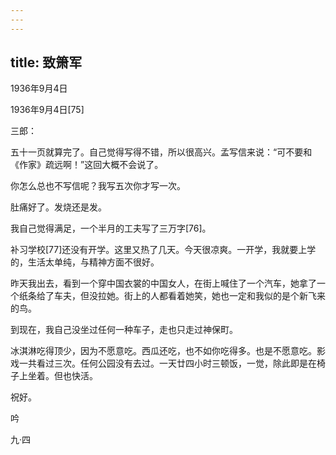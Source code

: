 ```yaml
---
---
---
```

title: 致箫军
---




1936年9月4日


1936年9月4日[75]


三郎：

五十一页就算完了。自己觉得写得不错，所以很高兴。孟写信来说：“可不要和《作家》疏远啊！”这回大概不会说了。

你怎么总也不写信呢？我写五次你才写一次。

肚痛好了。发烧还是发。

我自己觉得满足，一个半月的工夫写了三万字[76]。

补习学校[77]还没有开学。这里又热了几天。今天很凉爽。一开学，我就要上学的，生活太单纯，与精神方面不很好。

昨天我出去，看到一个穿中国衣裳的中国女人，在街上喊住了一个汽车，她拿了一个纸条给了车夫，但没拉她。街上的人都看着她笑，她也一定和我似的是个新飞来的鸟。

到现在，我自己没坐过任何一种车子，走也只走过神保町。

冰淇淋吃得顶少，因为不愿意吃。西瓜还吃，也不如你吃得多。也是不愿意吃。影戏一共看过三次。任何公园没有去过。一天廿四小时三顿饭，一觉，除此即是在椅子上坐着。但也快活。

祝好。

吟

九·四